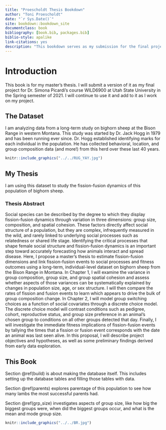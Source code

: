 ```yaml
--- 
title: "Proescholdt Thesis Bookdown"
author: "Toni Proescholdt"
date: "`r Sys.Date()`"
site: bookdown::bookdown_site
documentclass: book
bibliography: [book.bib, packages.bib]
biblio-style: apalike
link-citations: yes
description: "This bookdown serves as my submission for the final project in WILD6900 for Dr. Simona Picardi. The output format for this example is bookdown::gitbook."
---
```


# Introduction

This book is for my master's thesis. I will submit a version of it as my final project for Dr. Simona Picardi's course WILD6900 at Utah State University in the Spring semester of 2021. I will continue to use it and add to it as I work on my project.

## The Dataset

I am analyzing data from a long-term study on bighorn sheep at the Bison Range in western Montana. 
This study was started by Dr. Jack Hogg in 1979 and has been running ever since. 
Dr. Hogg established identifying marks for each individual in the population. He has collected behavioral, location, and group composition data (and more!) from this herd over these last 40 years.

```r
knitr::include_graphics("../../RUG_YAY.jpg")

```

## My Thesis

I am using this dataset to study the fission-fusion dynamics of this population of bighorn sheep.

### Thesis Abstract

Social species can be described by the degree to which they display fission-fusion dynamics through variation in three dimensions: group size, composition, and spatial cohesion. These factors directly affect social structure of a population, but they are complex, infrequently measured in the wild, and rarely linked to underlying social processes such as relatedness or shared life stage. Identifying the critical processes that shape female social structure and fission-fusion dynamics is an important step toward accurately forecasting how animals interact and spread disease. Here, I propose a master’s thesis to estimate fission-fusion dimensions and link fission-fusion events to social processes and fitness outcomes using a long-term, individual-level dataset on bighorn sheep from the Bison Range in Montana. In Chapter 1, I will examine the variance in group composition, group size, and group spatial cohesion and assess whether aspects of those variances can be systematically explained by changes in population size, age, or sex structure. I will then compare the rates of fission and fusion events to learn which appears to drive the bulk of group composition change. In Chapter 2, I will model group switching choices as a function of social covariates through a discrete choice model. The discrete choice model will contrast conditions such as pedigree, cohort, reproductive status, and group size preference in an animal's chosen group to conditions on all other groups detected that day. Finally, I will investigate the immediate fitness implications of fission-fusion events by tallying the times that a fission or fusion event corresponds with the date an animal was last seen alive. In this proposal, I will describe project objectives and hypotheses, as well as some preliminary findings derived from early data exploration.

## This Book

Section \@ref(build) is about making the database itself. This includes setting up the database tables and filling those tables with data.

Section \@ref(parents) explores parentage of this population to see how many lambs the most successful parents had.

Section \@ref(grp_size) investigates aspects of group size, like how big the biggest groups were, when did the biggest groups occur, and what is the mean and mode group size.

```r
knitr::include_graphics("../../BR.jpg")
```
